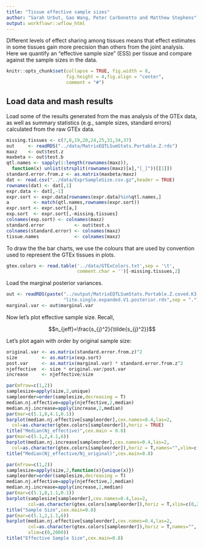 ```yaml
---
title: "Tissue effective sample sizes"
author: "Sarah Urbut, Gao Wang, Peter Carbonetto and Matthew Stephens"
output: workflowr::wflow_html
---
```


Different levels of effect sharing among tissues means that effect
estimates in some tissues gain more precision than others from the
joint analysis. Here we quantify an "effective sample size" (ESS) per
tissue and compare against the sample sizes in the data.

```r
knitr::opts_chunk$set(collapse = TRUE, fig.width = 8,
                      fig.height = 4,fig.align = "center",
                      comment = "#")
```

## Load data and mash results

Load some of the results generated from the mas analysis of the GTEx
data, as well as summary statistics (e.g., sample sizes, standard
errors) calculated from the raw GTEx data.

```r
missing.tissues <- c(7,8,19,20,24,25,31,34,37)
out     <- readRDS("../data/MatrixEQTLSumStats.Portable.Z.rds")
maxz    <- out$test.z
maxbeta <- out$test.b
qtl.names <- sapply(1:length(rownames(maxz)),
  function(x) unlist(strsplit(rownames(maxz)[x],"[_]"))[[1]])
standard.error.from.z <- as.matrix(maxbeta/maxz)
dat <- read.csv("../data/ExprSampleSize.csv.gz",header = TRUE)
rownames(dat) <- dat[,1]
expr.data <- dat[,-1]
expr.sort <- expr.data[rownames(expr.data)%in%qtl.names,]
a         <- match(qtl.names,rownames(expr.sort))
expr.sort <- expr.sort[a,]
exp.sort  <- expr.sort[,-missing.tissues]
colnames(exp.sort) <- colnames(maxz)
standard.error           <- out$test.s
colnames(standard.error) <- colnames(maxz)
tissue.names             <- colnames(maxz)
```

To draw the the bar charts, we use the colours that are used by
convention used to represent the GTEx tissues in plots.

```r
gtex.colors <- read.table('../data/GTExColors.txt',sep = '\t',
                          comment.char = '')[-missing.tissues,2]
```

Load the marginal posterior variances.

```r
out <- readRDS(paste("../output/MatrixEQTLSumStats.Portable.Z.coved.K3.P3",
                     "lite.single.expanded.V1.posterior.rds",sep = "."))
marginal.var <- out$marginal.var
```

Now let's plot effective sample size. Recall,

$$n_{jeff}=\frac{s_{j}^2}{\tilde{s_{j}^2}}$$

Let's plot again with order by original sample size:

```r
original.var <- as.matrix(standard.error.from.z)^2
size         <- as.matrix(exp.sort)
post.var     <- as.matrix(marginal.var) * standard.error.from.z^2
njeffective  <- size * original.var/post.var
increase     <- njeffective/size
```

```r
par(mfrow=c(1,2))
samplesize=apply(size,2,unique)
sampleorder=order(samplesize,decreasing = T)
median.nj.effective=apply(njeffective,2,median)
median.nj.increase=apply(increase,2,median)
par(mar=c(5.1,8,4.1,0.1))
barplot(median.nj.effective[sampleorder],cex.names=0.4,las=2,
  col=as.character(gtex.colors[sampleorder]),horiz = TRUE)
title("Median(Nj_effective)",cex.main = 0.8)
par(mar=c(5.1,2,4.1,6))
barplot(median.nj.increase[sampleorder],cex.names=0.4,las=2,
  col=as.character(gtex.colors[sampleorder]),horiz = T,names="",xlim=c(16,0))
title("Median(Nj_effective/Nj_original)",cex.main=0.8)
```

```r
par(mfrow=c(1,2))
samplesize=apply(size,2,function(x){unique(x)})
sampleorder=order(samplesize,decreasing = T)
median.nj.effective=apply(njeffective,2,median)
median.nj.increase=apply(increase,2,median)
par(mar=c(5.1,8,1.1,0.1))
barplot(samplesize[sampleorder],cex.names=0.4,las=2,
        col=as.character(gtex.colors[sampleorder]),horiz = T,xlim=c(0,2000))
title("Sample Size",cex.main=0.8)
par(mar=c(5.1,2,1.1,6))
barplot(median.nj.effective[sampleorder],cex.names=0.4,las=2,
        col=as.character(gtex.colors[sampleorder]),horiz = T,names="",
        xlim=c(0,2000))
title("Effective Sample Size",cex.main=0.8)
```
